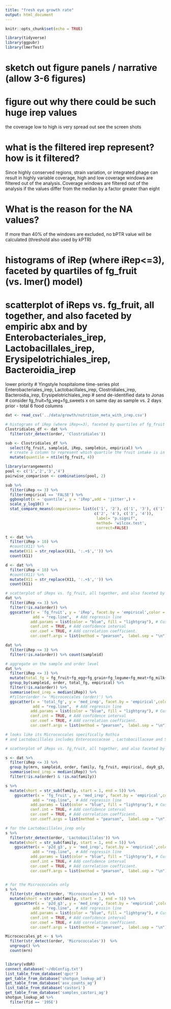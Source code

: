 ```yaml
---
title: "fresh eye growth rate"
output: html_document
---
```


```r
knitr::opts_chunk$set(echo = TRUE)
```

```r
library(tidyverse)
library(ggpubr)
library(lmerTest)
```

# sketch out figure panels / narrative (allow 3-6 figures)
# figure out why there could be such huge irep values
the coverage low to high is very spread out
see the screen shots 

# what is the filtered irep represent? how is it filtered?
Since highly conserved regions, strain variation, or integrated phage can result in highly variable coverage, high and low coverage windows are filtered out of the analysis. Coverage windows are filtered out of the analysis if the values differ from the median by a factor greater than eight

# What is the reason for the NA values?
If more than 40% of the windows are excluded, no bPTR value will be calculated (threshold also used by kPTR)

# histograms of iRep (where iRep<=3), faceted by quartiles of fg_fruit (vs. lmer() model)

# scatterplot of iReps vs. fg_fruit, all together, and also faceted by empiric abx and by Enterobacteriales_irep, Lactobacillales_irep, Erysipelotrichiales_irep, Bacteroidia_irep

lower priority
# Yingstyle hospitalome time-series plot Enterobacteriales_irep, Lactobacillales_irep, Clostridiales_irep, Bacteroidia_irep, Erysipelotrichiales_irep
# send de-identified data to Jonas 
# consider fg_fruit+fg_veg+fg_sweets x on same day as sample vs.  2 days prior - total 6 food columns

```r
dat <- read_csv('../data/growth/nutrition_meta_with_irep.csv')

# histograms of iRep (where iRep<=3), faceted by quartiles of fg_fruit (vs. lmer() model)
Clostridiales_df <- dat %>% 
  filter(str_detect(order, 'Clostridiales'))

sub <- Clostridiales_df %>% 
  select(fg_fruit, sampleid, iRep, samplebin, empirical) %>% 
  # create a column to represent which quartile the fruit intake is in
  mutate(quantile = ntile(fg_fruit, 4)) 

library(arrangements)
pool <- c('1','2','3','4')
pairwise_comparison <- combinations(pool, 2) 

sub %>% 
  filter(iRep <= 3) %>% 
  filter(empirical == 'FALSE') %>% 
  ggboxplot(x = 'quantile', y = 'iRep',add = 'jitter',) +
  scale_y_log10() +
  stat_compare_means(comparisons= list(c('1', '2'), c('1', '3'), c('1', '4'), c('2', '3'),
                                       c('2', '4'), c('3', '4')),
										label= "p.signif",
										method= 'wilcox.test',
										correct=FALSE)

t <- dat %>% 
  filter(iRep > 10) %>% 
  #count(X11) %>% 
  mutate(X11 = str_replace(X11, ':.+$','')) %>% 
  count(X11)

d <- dat %>% 
  filter(iRep < 10) %>% 
  #count(X11) %>% 
  mutate(X11 = str_replace(X11, ':.+$','')) %>% 
  count(X11)
```




```r
# scatterplot of iReps vs. fg_fruit, all together, and also faceted by empiric abx
dat %>% 
  filter(iRep <= 3) %>% 
  filter(!is.na(order)) %>% 
  ggscatter(x = 'fg_fruit', y = 'iRep', facet.by = 'empirical',color = 'order',
            add = "reg.line",  # Add regressin line
           add.params = list(color = "blue", fill = "lightgray"), # Customize line
           conf.int = TRUE, # Add confidence interval
           cor.coef = TRUE, # Add correlation coefficient.
           cor.coeff.args = list(method = "pearson",  label.sep = "\n"))

dat %>% 
  filter(iRep <= 3) %>% 
  filter(!is.na(order)) %>% count(sampleid)
```


```r
# aggregate on the sample and order level
dat %>% 
  filter(iRep <= 3) %>% 
  mutate(total_fg = fg_fruit+fg_egg+fg_grain+fg_legume+fg_meat+fg_milk+fg_oils+fg_sweets+fg_veggie) %>% 
  group_by(sampleid, order, total_fg, empirical) %>% 
  filter(!is.na(order)) %>% 
  summarise(med_irep = median(iRep)) %>%
  #filter(order != 'Micrococcales (order)') %>% 
  ggscatter(x = 'total_fg', y = 'med_irep', facet.by = 'empirical',color = 'order',
            add = "reg.line",  # Add regressin line
           add.params = list(color = "blue", fill = "lightgray"), # Customize line
           conf.int = TRUE, # Add confidence interval
           cor.coef = TRUE, # Add correlation coefficient.
           cor.coeff.args = list(method = "pearson",  label.sep = "\n"))

# looks like its Micrococcales specifically Rothia 
# and Lactobacillales includes Enterococcaceae , Lactobacillaceae and Streptococcaceae
```

```r
# scatterplot of iReps vs. fg_fruit, all together, and also faceted by empiric abx and by Enterobacteriales_irep, Lactobacillales_irep, Erysipelotrichiales_irep, Bacteroidia_irep

s <- dat %>% 
  filter(iRep <= 3) %>% 
  group_by(mrn, sampleid, order, family, fg_fruit, empirical, day0_g3, p2d_g3) %>% 
  summarise(med_irep = median(iRep)) %>% 
  filter(!is.na(order) & !is.na(family))

s %>% 
  mutate(short = str_sub(family, start = 1, end = 5)) %>% 
    ggscatter(x = 'fg_fruit', y = 'med_irep', facet.by = 'empirical',color = 'family',label = 'short',
            add = "reg.line",  # Add regressin line
           add.params = list(color = "blue", fill = "lightgray"), # Customize line
           conf.int = TRUE, # Add confidence interval
           cor.coef = TRUE, # Add correlation coefficient.
           cor.coeff.args = list(method = "pearson",  label.sep = "\n"))

# for the Lactobacillales_irep only
s %>% 
  filter(str_detect(order, 'Lactobacillales')) %>% 
  mutate(short = str_sub(family, start = 1, end = 5)) %>% 
    ggscatter(x = 'p2d_g3', y = 'med_irep', facet.by = 'empirical',color = 'family',label = 'short',
            add = "reg.line",  # Add regressin line
           add.params = list(color = "blue", fill = "lightgray"), # Customize line
           conf.int = TRUE, # Add confidence interval
           cor.coef = TRUE, # Add correlation coefficient.
           cor.coeff.args = list(method = "pearson",  label.sep = "\n"))


# for the Micrococcales only
s %>% 
  filter(str_detect(order, 'Micrococcales')) %>% 
  mutate(short = str_sub(family, start = 1, end = 5)) %>% 
    ggscatter(x = 'p2d_g3', y = 'med_irep', facet.by = 'empirical',color = 'family',label = 'short',
            add = "reg.line",  # Add regressin line
           add.params = list(color = "blue", fill = "lightgray"), # Customize line
           conf.int = TRUE, # Add confidence interval
           cor.coef = TRUE, # Add correlation coefficient.
           cor.coeff.args = list(method = "pearson",  label.sep = "\n"))

Micrococcales_pt <- s %>% 
  filter(str_detect(order, 'Micrococcales'))  %>% 
  ungroup() %>% 
  count(mrn)


library(vdbR)
connect_database('~/dbConfig.txt')
list_table_from_database('qpcr')
get_table_from_database('shotgun_lookup_ad')
get_table_from_database('asv_counts_ag')
list_table_from_database('castori')
get_table_from_database('samples_castori_ag') 
shotgun_lookup_ad %>% 
  filter(fid == '195E')
```

